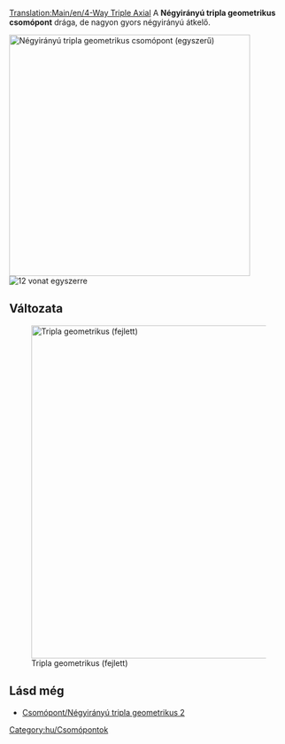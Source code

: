 [[Translation:Main/en/4-Way Triple Axial]]
{{en/-}}{{hu/Csomópontmenü}}
A '''Négyirányú tripla geometrikus csomópont''' drága, de nagyon gyors négyirányú átkelő. 

[[File:en/tripleaxial.png|none|thumb|435px|Négyirányú tripla geometrikus csomópont (egyszerű)]]
[[File:en/4wta.gif|right|thumb|12 vonat egyszerre]]

{{Template:Csomópontok tulajdonságai/Hu|Drága|3|1|0|1|0|0|1|1|0|0|1|||
*Nagyon sok vonat egyidejű kezelésére képes.
*Külön irányokat használ: fel-le, ill. jobbról balra.
*Kis területet igényel (12x12).
*Néhány éles kanyar van (lásd a nagysebességű javított változatot).
*Nincs szükség dombokra (a nagy sebesség érdekében).
*Nem lehet dugó, sem torlódás.
*Nincs sem pályaelágazás, sem becsatlakozás.
*Azért nincs pályakapcsolat, mert egyszerű vagy dupla vonalak kiszolgálására is alkalmas. Építsd, ahogy jónak látod.
*Each line starts one level higher when entering the junction than when leaving.
*Minden vonal egy szinttel magasabb ponton kezdődik belépéskor, mint végződik kilépéskor.
}}

==Változata==
[[File:en/tripleaxial2.png|none|thumb|600px|Tripla geometrikus (fejlett)]]

==Lásd még==
* [[Main/hu/Csomópont/Négyirányú tripla geometrikus 2|Csomópont/Négyirányú tripla geometrikus 2]]

[[Category:hu/Csomópontok]]